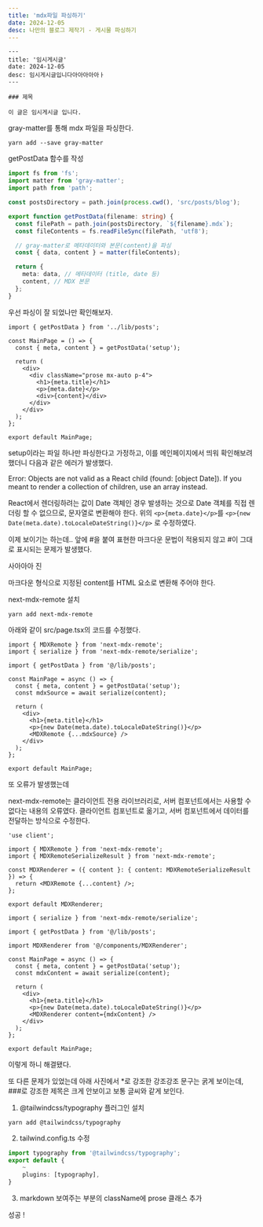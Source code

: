 ```yaml
---
title: 'mdx파일 파싱하기'
date: 2024-12-05
desc: 나만의 블로그 제작기 - 게시물 파싱하기
---
```


```mdx title="src/posts/blog/setup.tsx
---
title: '임시게시글'
date: 2024-12-05
desc: 임시게시글입니다아아아아아ㅏ
---

### 제목

이 글은 임시게시글 입니다.
```

gray-matter를 통해 mdx 파일을 파싱한다.

```shell
yarn add --save gray-matter
```

getPostData 함수를 작성

```ts title="src/lib/posts.ts"
import fs from 'fs';
import matter from 'gray-matter';
import path from 'path';

const postsDirectory = path.join(process.cwd(), 'src/posts/blog');

export function getPostData(filename: string) {
  const filePath = path.join(postsDirectory, `${filename}.mdx`);
  const fileContents = fs.readFileSync(filePath, 'utf8');

  // gray-matter로 메타데이터와 본문(content)을 파싱
  const { data, content } = matter(fileContents);

  return {
    meta: data, // 메타데이터 (title, date 등)
    content, // MDX 본문
  };
}
```

우선 파싱이 잘 되었나만 확인해보자.

```tsx title="src/app/pages.tsx"
import { getPostData } from '../lib/posts';

const MainPage = () => {
  const { meta, content } = getPostData('setup');

  return (
    <div>
      <div className="prose mx-auto p-4">
        <h1>{meta.title}</h1>
        <p>{meta.date}</p>
        <div>{content}</div>
      </div>
    </div>
  );
};

export default MainPage;
```

setup이라는 파일 하나만 파싱한다고 가정하고, 이를 메인페이지에서 띄워 확인해보려 했더니 다음과 같은 에러가 발생했다.

<Error>
  Error: Objects are not valid as a React child (found: [object Date]). If you
  meant to render a collection of children, use an array instead.
</Error>

React에서 렌더링하려는 값이 Date 객체인 경우 발생하는 것으로 Date 객체를 직접 렌더링 할 수 없으므로, 문자열로 변환해야 한다.
위의 `<p>{meta.date}</p>`를 `<p>{new Date(meta.date).toLocaleDateString()}</p>` 로 수정하였다.

이제 보이기는 하는데.. 앞에 #을 붙여 표현한 마크다운 문법이 적용되지 않고 #이 그대로 표시되는 문제가 발생했다.

사아아아 진

마크다운 형식으로 지정된 content를 HTML 요소로 변환해 주어야 한다.

next-mdx-remote 설치

```shell
yarn add next-mdx-remote
```

아래와 같이 src/page.tsx의 코드를 수정했다.

```tsx title="src/page.tsx
import { MDXRemote } from 'next-mdx-remote';
import { serialize } from 'next-mdx-remote/serialize';

import { getPostData } from '@/lib/posts';

const MainPage = async () => {
  const { meta, content } = getPostData('setup');
  const mdxSource = await serialize(content);

  return (
    <div>
      <h1>{meta.title}</h1>
      <p>{new Date(meta.date).toLocaleDateString()}</p>
      <MDXRemote {...mdxSource} />
    </div>
  );
};

export default MainPage;
```

또 오류가 발생했는데

next-mdx-remote는 클라이언트 전용 라이브러리로, 서버 컴포넌트에서는 사용할 수 없다는 내용의 오류였다.
클라이언트 컴포넌트로 옮기고, 서버 컴포넌트에서 데이터를 전달하는 방식으로 수정한다.

```tsx title="src/components/MDXRenderer.tsx"
'use client';

import { MDXRemote } from 'next-mdx-remote';
import { MDXRemoteSerializeResult } from 'next-mdx-remote';

const MDXRenderer = ({ content }: { content: MDXRemoteSerializeResult }) => {
  return <MDXRemote {...content} />;
};

export default MDXRenderer;
```

```tsx title="src/app/page.tsx"
import { serialize } from 'next-mdx-remote/serialize';

import { getPostData } from '@/lib/posts';

import MDXRenderer from '@/components/MDXRenderer';

const MainPage = async () => {
  const { meta, content } = getPostData('setup');
  const mdxContent = await serialize(content);

  return (
    <div>
      <h1>{meta.title}</h1>
      <p>{new Date(meta.date).toLocaleDateString()}</p>
      <MDXRenderer content={mdxContent} />
    </div>
  );
};

export default MainPage;
```

이렇게 하니 해결됐다.

또 다른 문제가 있었는데 아래 사진에서 \*로 강조한 강조강조 문구는 굵게 보이는데, ###로 강조한 제목은 크게 안보이고 보통 글씨와 같게 보인다.

1. @tailwindcss/typography 플러그인 설치

```shell
yarn add @tailwindcss/typography
```

2. tailwind.config.ts 수정

```ts
import typography from '@tailwindcss/typography';
export default {
    ~
    plugins: [typography],
}
```

3. markdown 보여주는 부분의 className에 prose 클래스 추가

성공 !
